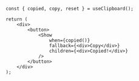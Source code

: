 ```tsx
const { copied, copy, reset } = useClipboard();

return (
    <div>
        <button>
            <Show
                when={copied()}
                fallback={<div>Copy</div>}
                children={<div>Copied!</div>}
            />
        </button>
    </div>
);
```
